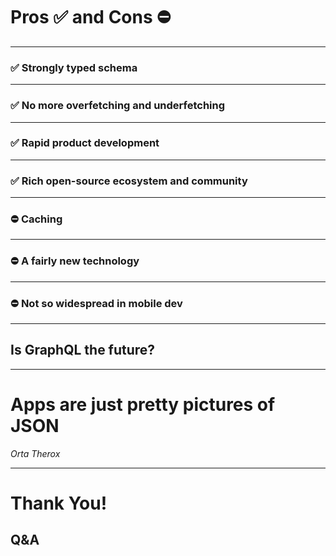 
# Pros ✅ and Cons ⛔️

---

### ✅ Strongly typed schema

---

### ✅ No more overfetching and underfetching

---

### ✅ Rapid product development

---

### ✅ Rich open-source ecosystem and community

---

### ⛔️ Caching

---

### ⛔️ A fairly new technology

---

### ⛔️ Not so widespread in mobile dev

---

## Is GraphQL the future?

---


# Apps are just pretty pictures of JSON

_Orta Therox_

---

# Thank You!

## Q&A
